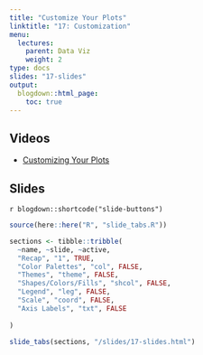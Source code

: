 ```yaml
---
title: "Customize Your Plots"
linktitle: "17: Customization"
menu:
  lectures:
    parent: Data Viz
    weight: 2
type: docs
slides: "17-slides"
output:
  blogdown::html_page:
    toc: true
---
```


## Videos

- [Customizing Your Plots](https://youtu.be/Z4qtOjbe9Lg)

## Slides

`r blogdown::shortcode("slide-buttons")`

```r

source(here::here("R", "slide_tabs.R"))

sections <- tibble::tribble(
  ~name, ~slide, ~active,
  "Recap", "1", TRUE,
  "Color Palettes", "col", FALSE,
  "Themes", "theme", FALSE,
  "Shapes/Colors/Fills", "shcol", FALSE,
  "Legend", "leg", FALSE,
  "Scale", "coord", FALSE,
  "Axis Labels", "txt", FALSE
  
)

slide_tabs(sections, "/slides/17-slides.html")
```